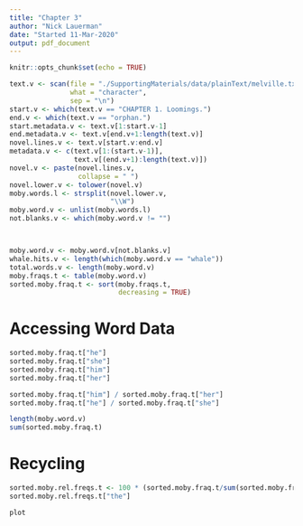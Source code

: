 ```yaml
---
title: "Chapter 3"
author: "Nick Lauerman"
date: "Started 11-Mar-2020"
output: pdf_document
---
```


```r
knitr::opts_chunk$set(echo = TRUE)
```
```r
text.v <- scan(file = "./SupportingMaterials/data/plainText/melville.txt",
               what = "character",
               sep = "\n")
start.v <- which(text.v == "CHAPTER 1. Loomings.")
end.v <- which(text.v == "orphan.")
start.metadata.v <- text.v[1:start.v-1]
end.metadata.v <- text.v[end.v+1:length(text.v)]
novel.lines.v <- text.v[start.v:end.v]
metadata.v <- c(text.v[1:(start.v-1)],
                text.v[(end.v+1):length(text.v)])
novel.v <- paste(novel.lines.v,
                 collapse = " ")
novel.lower.v <- tolower(novel.v)
moby.words.l <- strsplit(novel.lower.v,
                         "\\W")
moby.word.v <- unlist(moby.words.l)
not.blanks.v <- which(moby.word.v != "")



moby.word.v <- moby.word.v[not.blanks.v]
whale.hits.v <- length(which(moby.word.v == "whale"))
total.words.v <- length(moby.word.v)
moby.fraqs.t <- table(moby.word.v)
sorted.moby.fraq.t <- sort(moby.fraqs.t,
                           decreasing = TRUE)
```


# Accessing Word Data
```r
sorted.moby.fraq.t["he"]
sorted.moby.fraq.t["she"]
sorted.moby.fraq.t["him"]
sorted.moby.fraq.t["her"]

sorted.moby.fraq.t["him"] / sorted.moby.fraq.t["her"]
sorted.moby.fraq.t["he"] / sorted.moby.fraq.t["she"]

length(moby.word.v)
sum(sorted.moby.fraq.t)
```

# Recycling
```r
sorted.moby.rel.freqs.t <- 100 * (sorted.moby.fraq.t/sum(sorted.moby.fraq.t))
sorted.moby.rel.freqs.t["the"]
```

```r
plot

```



